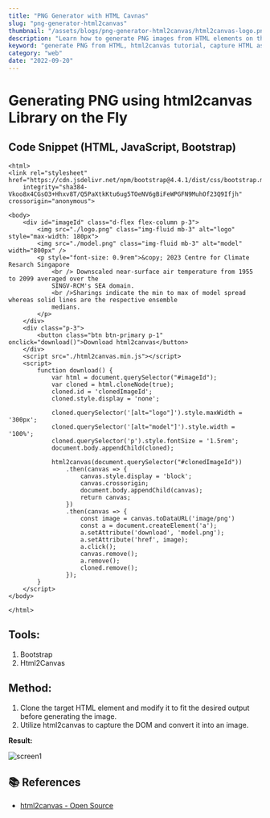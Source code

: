```yaml
---
title: "PNG Generator with HTML Cavnas"
slug: "png-generator-html2canvas"
thumbnail: "/assets/blogs/png-generator-html2canvas/html2canvas-logo.png"
description: "Learn how to generate PNG images from HTML elements on the fly using the html2canvas JavaScript library."
keyword: "generate PNG from HTML, html2canvas tutorial, capture HTML as image, download HTML as PNG, html2canvas custom image, html2canvas download PNG, HTML to PNG using js"
category: "web"
date: "2022-09-20"
---
```


# Generating PNG using html2canvas Library on the Fly

## Code Snippet (HTML, JavaScript, Bootstrap)

```
<html>
<link rel="stylesheet" href="https://cdn.jsdelivr.net/npm/bootstrap@4.4.1/dist/css/bootstrap.min.css"
    integrity="sha384-Vkoo8x4CGsO3+Hhxv8T/Q5PaXtkKtu6ug5TOeNV6gBiFeWPGFN9MuhOf23Q9Ifjh" crossorigin="anonymous">

<body>
    <div id="imageId" class="d-flex flex-column p-3">
        <img src="./logo.png" class="img-fluid mb-3" alt="logo" style="max-width: 180px">
        <img src="./model.png" class="img-fluid mb-3" alt="model" width="800px" />
        <p style="font-size: 0.9rem">&copy; 2023 Centre for Climate Resarch Singapore
            <br /> Downscaled near-surface air temperature from 1955 to 2099 averaged over the
            SINGV-RCM's SEA domain.
            <br />Sharings indicate the min to max of model spread whereas solid lines are the respective ensemble
            medians.
        </p>
    </div>
    <div class="p-3">
        <button class="btn btn-primary p-1" onclick="download()">Download html2canvas</button>
    </div>
    <script src="./html2canvas.min.js"></script>
    <script>
        function download() {
            var html = document.querySelector("#imageId");
            var cloned = html.cloneNode(true);
            cloned.id = 'clonedImageId';
            cloned.style.display = 'none';

            cloned.querySelector('[alt="logo"]').style.maxWidth = '300px';
            cloned.querySelector('[alt="model"]').style.width = '100%';
            cloned.querySelector('p').style.fontSize = '1.5rem';
            document.body.appendChild(cloned);

            html2canvas(document.querySelector("#clonedImageId"))
                .then(canvas => {
                    canvas.style.display = 'block';
                    canvas.crossorigin;
                    document.body.appendChild(canvas);
                    return canvas;
                })
                .then(canvas => {
                    const image = canvas.toDataURL('image/png')
                    const a = document.createElement('a');
                    a.setAttribute('download', 'model.png');
                    a.setAttribute('href', image);
                    a.click();
                    canvas.remove();
                    a.remove();
                    cloned.remove();
                });
        }
    </script>
</body>

</html>
```

## Tools:

1. Bootstrap
2. Html2Canvas


## Method:

1. Clone the target HTML element and modify it to fit the desired output before generating the image.
2. Utilize html2canvas to capture the DOM and convert it into an image.

**Result:**

![screen1](/assets/blogs/png-generator-html2canvas/outcome.png)

## 📚 References

- [html2canvas - Open Source](https://html2canvas.hertzen.com/)